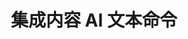 ---
title: 集成内容 AI 文本命令
meta:
    title: 文本命令 | Tiptap 内容 AI 文档
    description: 从预配置的内容 AI 文本命令中选择，并学习如何通过上下文和自定义提示扩展它们。更多内容请查看文档！
    category: 编辑器
---